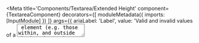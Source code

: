 
<Meta title='Components/Textarea/Extended Height'
  component={TextareaComponent}
  decorators={[
    moduleMetadata({
      imports: [InputModule]
    })
  ]}
  args={{
    ariaLabel: 'Label',
    value: 'Valid and invalid values of a <textarea> element (e.g. those within, and outside the bounds set by minlength, maxlength, or required) can be highlighted using the :valid and :invalid pseudo-classes. For example, to give your textarea a different border depending on whether it is valid or invalid:Valid and invalid values of a <textarea> element (e.g. those within, and outside the bounds set by minlength, maxlength, or required) can be highlighted using the :valid and :invalid pseudo-classes. For example, to give your textarea a different border depending on whether it is valid or invalid: Valid and invalid values of a <textarea> element (e.g. those within, and outside the bounds set by minlength, maxlength, or required) can be highlighted using the :valid and :invalid pseudo-classes. For example, to give your textarea a different border depending on whether it is valid or invalid:',
    size: TextareaEnum.ExtendedHeight
  }}
/>


# Textarea

###### Selector

```html
// size: TextareaEnum.Small
<p-textarea></p-textarea>
```

###### No Label
<Canvas>
  <p className="story-title hidden-text">size</p>
  <p className="story-title">Regular</p>
  <p className="story-title">Error</p>
  <p className="story-title">Error Message</p>
  <p className="story-title">Default</p>
  <Story name="Default"
     args={{
     }}>
     {Template.bind({})}
  </Story>
  <Story name="Error State"
    args={{
        ariaLabel: 'Label',
        value: null,
        validators: Validators.required
    }}>
    {Template.bind({})}
  </Story>
  <Story name="Error Message"
    args={{
        ariaLabel: 'Label',
        value: null,
        validators: Validators.required,
        errorMessage: 'Validation text',
        matcher: new CustomErrorStateMatcher()
    }}>
    {Template.bind({})}
  </Story>
  <p className="story-title">Disabled</p>
  <Story name="Regular Disabled"
    args={{
        ariaLabel: 'Label',
        value: 'Input text',
        disabled: true
    }}>
  {Template.bind({})}
  </Story>
  <p className="story-title hidden-text">placeholder</p>
  <p className="story-title hidden-text">placeholder</p>
  <p className="story-title">Readonly</p>
  <Story name="Regular Readonly"
    args={{
        ariaLabel: 'Label',
        value: 'Input text',
        readonly: true
    }}>
    {Template.bind({})}
  </Story>
</Canvas>

###### Label
<Canvas>
  <p className="story-title hidden-text">size</p>
  <p className="story-title">Regular</p>
  <p className="story-title">Error</p>
  <p className="story-title">Error Message</p>
  <p className="story-title">Default</p>
  <Story name="Label"
     args={{
         label: 'Label',
         value: 'Input text',
     }}>
     {Template.bind({})}
  </Story>
  <Story name="Label Error State"
    args={{
        label: 'Label',
        value: null,
        validators: Validators.required
    }}>
    {Template.bind({})}
  </Story>
  <Story name="Label Error Message"
    args={{
        label: 'Label',
        value: null,
        validators: Validators.required,
        errorMessage: 'Validation text',
        matcher: new CustomErrorStateMatcher()
    }}>
    {Template.bind({})}
  </Story>
  <p className="story-title">Disabled</p>
  <Story name="Label Regular Disabled"
    args={{
        label: 'Label',
        value: 'Input text',
        disabled: true
    }}>
  {Template.bind({})}
  </Story>
  <p className="story-title hidden-text">placeholder</p>
  <p className="story-title hidden-text">placeholder</p>
  <p className="story-title">Readonly</p>
  <Story name="Label Regular Readonly"
    args={{
        ariaLabel: 'Label',
        value: 'Input text',
        readonly: true
    }}>
    {Template.bind({})}
  </Story>
</Canvas>

###### Component
```ts
export class TextareaComponent implements OnInit, OnDestroy {
  @Input() label: string;
  @Input() ariaLabel: string;
  @Input() placeholder: string;
  @Input() errorMessage: string;
  @Input() disabled: boolean = false;
  @Input() readonly: boolean = false;
  @Input() value: string;
  @Input() validators: ValidatorFn[];
  @Input() matcher: ErrorStateMatcher;
  @Input() size = TextareaEnum;
  public formFieldControl: FormControl;
  private sub: SubscriptionLike;

  public get classes(): string {
    return `p-textarea ${this.size}`;
  }

  ngOnInit(): void {
    this.formFieldControl = new FormControl(
      {value: this.value, disabled: this.disabled},
      this.validators);
  }

  ngOnDestroy(): void {
    if (this.sub) {
      this.sub.unsubscribe();
      this.sub = null;
    }
  }

  clearValue(): void {
    this.formFieldControl.setValue('');
  }
}
```
###### TextareaEnum
```ts
export enum TextareaEnum {
  Small = 'small',
  ExtendedHeight = 'extendedHeight',
  Medium = 'medium',
  Large = 'large'
}
```


